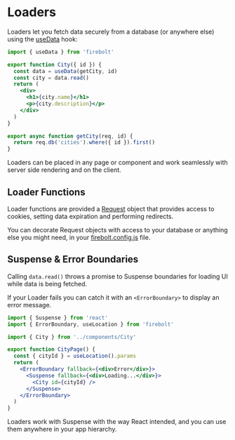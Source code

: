 # Loaders

Loaders let you fetch data securely from a database (or anywhere else) using the [useData](/docs/ref/useData) hook:

```jsx title='components/City.js' lineNumbers
import { useData } from 'firebolt'

export function City({ id }) {
  const data = useData(getCity, id)
  const city = data.read()
  return (
    <div>
      <h1>{city.name}</h1>
      <p>{city.description}</p>
    </div>
  )
}

export async function getCity(req, id) {
  return req.db('cities').where({ id }).first()
}
```

Loaders can be placed in any page or component and work seamlessly with server side rendering and on the client.

## Loader Functions

Loader functions are provided a [Request](/docs/ref/request) object that provides access to cookies, setting data expiration and performing redirects.

You can decorate Request objects with access to your database or anything else you might need, in your [firebolt.config.js](/docs/ref/config) file.

## Suspense & Error Boundaries

Calling `data.read()` throws a promise to Suspense boundaries for loading UI while data is being fetched.

If your Loader fails you can catch it with an `<ErrorBoundary>` to display an error message.

```jsx title='pages/cities_$cityId.js' lineNumbers
import { Suspense } from 'react'
import { ErrorBoundary, useLocation } from 'firebolt'

import { City } from '../components/City'

export function CityPage() {
  const { cityId } = useLocation().params
  return (
    <ErrorBoundary fallback={<div>Error</div>}>
      <Suspense fallback={<div>Loading...</div>}>
        <City id={cityId} />
      </Suspense>
    </ErrorBoundary>
  )
}
```

Loaders work with Suspense with the way React intended, and you can use them anywhere in your app hierarchy.
